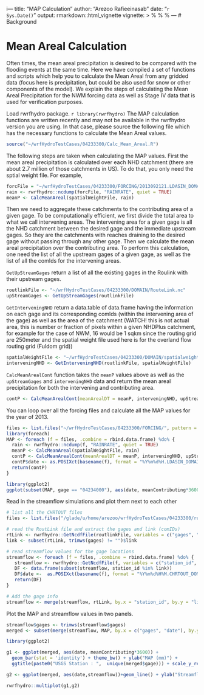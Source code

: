 i---
title: "MAP Calculation"
author: "Arezoo Rafieeinasab"
date: "`r Sys.Date()`"
output: rmarkdown::html_vignette
vignette: >
  %\VignetteIndexEntry{Vignette Title}
  %\VignetteEngine{knitr::rmarkdown}
  %\VignetteEncoding{UTF-8}
  ---
  # Background
  
  
# Mean Areal Calculation

Often times, the mean areal precipitation is desired to be compared with the flooding events at the same time. Here we have compiled a set of functions and scripts which help you to calculate the Mean Areal from any gridded data (focus here is precipitation, but could be also used for snow or other components of the model). We explain the steps of calculating the Mean Areal Precipitation for the NWM forcing data as well as Stage IV data that is used for verification purposes.

Load rwrfhydro package. 
  ```r
library(rwrfhydro)
```
The MAP calculation functions are written recently and may not be available in the rwrfhydro version you are using. In that case, please source the following file which has the necessary functions to calculate the Mean Areal values.

```r
source("~/wrfHydroTestCases/04233300/Calc_Mean_Areal.R")
```

The following steps are taken when calculating the MAP values. First the mean areal precipitation is calculated over each NHD catchment (there are about 2.7 million of those catchments in US). To do that, you only need the sptial weight file. For example, 

```r
forcFile = "~/wrfHydroTestCases/04233300/FORCING/2013092121.LDASIN_DOMAIN1"
rain <- rwrfhydro::ncdump(forcFile, "RAINRATE", quiet = TRUE)
meanP <- CalcMeanAreal(spatialWeightFile, rain)
```

Then we need to aggregate these catchments to the contributing area of a given gage. To be computationally efficient, we first divide the total area to what we call intervening areas. The intervening area for a given gage is all the NHD catchment between the desired gage and the immediate upstream gages. So they are the catchments with reaches draining to the desired gage without passing through any other gage. Then we calculate the mean areal precipitation over the contributing area. To perform this calculation, one need the list of all the upstream gages of a given gage, as well as the list of all the comIds for the intervening areas.

`GetUpStreamGages` return a list of all the existing gages in the Roulink with their upstream gages.

```r
routlinkFile <- "~/wrfHydroTestCases/04233300/DOMAIN/RouteLink.nc"
upStreamGages <- GetUpStreamGages(routlinkFile)
```

`GetInterveningNHD` return a data.table of data.frame having the information on each gage and its corresponding comIds (within the intervening area of the gage) as well as the area of the catchment (WATCH! this is not actual area, this is number or fraction of pixels within a given NHDPlus catchment, for example for the case of NWM, 16 would be 1 sqkm since the routing grid are 250meter and the spatial weight file used here is for the overland flow routing grid (Fuldom grid))

```r
spatialWeightFile <- "~/wrfHydroTestCases/04233300/DOMAIN/spatialweights.nc"
interveningNHD <- GetInterveningNHD(routlinkFile, spatialWeightFile)
```

`CalcMeanArealCont` function takes the `meanP` values above as well as the `upStreamGages` and `interveningNHD` data and return the mean areal precipitation for both the intervening and contributing area.

```r
contP <- CalcMeanArealCont(meanArealDT = meanP, interveningNHD, upStreamGages)
```

You can loop over all the forcing files and calculate all the MAP values for the year of 2013. 

```r
files <- list.files("~/wrfHydroTestCases/04233300/FORCING/", pattern = glob2rx("201308*"), full.names = TRUE)
library(foreach)
MAP <- foreach (f = files, .combine = rbind.data.frame) %do% {
  rain <- rwrfhydro::ncdump(f, "RAINRATE", quiet = TRUE)
  meanP <- CalcMeanAreal(spatialWeightFile, rain)
  contP <- CalcMeanArealCont(meanArealDT = meanP, interveningNHD, upStreamGages)
  contP$date <- as.POSIXct(basename(f), format = "%Y%m%d%H.LDASIN_DOMAIN1", tz = "UTC")
  return(contP)
}

library(ggplot2) 
ggplot(subset(MAP, gage == "04234000"), aes(date, meanContributing*3600)) + geom_bar(stat = 'identity') + scale_y_reverse()

```

Read in the streamflow simulations and plot them next to each other

```r
# list all the CHRTOUT files
files <- list.files("/glade/u/home/arezoo/wrfHydroTestCases/04233300/run.201306-201309.fullModel", pattern = glob2rx("2013*CHRTOUT_DOMAIN1"), full.names = TRUE)

# read the RoutLink file and extract the gages and link (comIDs) 
rtLink <- rwrfhydro::GetNcdfFile(routlinkFile, variables = c("gages", "link"), quiet = TRUE)
link <- subset(rtLink, trimws(gages) != "")$link

# read streamflow values for the gage locations
streamflow <- foreach (f = files, .combine = rbind.data.frame) %do% {
   streamflow <- rwrfhydro::GetNcdfFile(f, variables = c("station_id", "streamflow"), quiet = TRUE)
   DF <- data.frame(subset(streamflow, station_id %in% link))
   DF$date <-  as.POSIXct(basename(f), format = "%Y%m%d%H%M.CHRTOUT_DOMAIN1", tz = "UTC")
   return(DF)
}

# Add the gage info
streamflow <- merge(streamflow, rtLink, by.x = "station_id", by.y = "link")
```

Plot the MAP and streamflow values in two panels.

```r
streamflow$gages <- trimws(streamflow$gages)
merged <- subset(merge(streamflow, MAP, by.x = c("gages", "date"), by.y = c("gage", "date")), trimws(gages) == "04233300")

library(ggplot2)

g1 <- ggplot(merged, aes(date, meanContributing*3600)) + 
  geom_bar(stat = 'identity') + theme_bw() + ylab("MAP (mm)") + 
  ggtitle(paste0("USGS Station : ",  unique(merged$gage))) + scale_y_reverse() 

g2 <- ggplot(merged, aes(date,streamflow))+geom_line() + ylab("Streamflow (CMS)") + scale_y_continuous(trans="log10") + theme_bw() 

rwrfhydro::multiplot(g1,g2)
```


